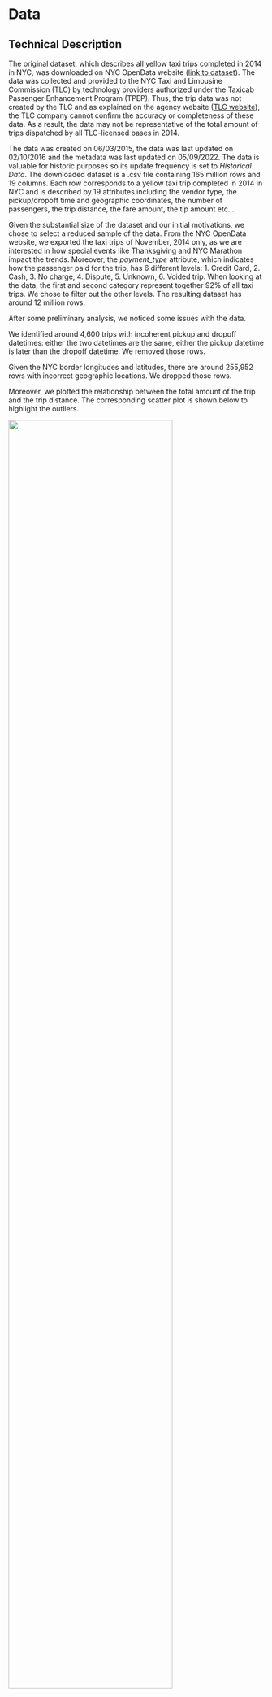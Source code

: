 # Data

## Technical Description

The original dataset, which describes all yellow taxi trips completed in 2014 in NYC, was downloaded on NYC OpenData website ([link to dataset](https://data.cityofnewyork.us/Transportation/2014-Yellow-Taxi-Trip-Data/gkne-dk5s)). The data was collected and provided to the NYC Taxi and Limousine Commission (TLC) by technology providers authorized under the Taxicab Passenger Enhancement Program (TPEP). Thus, the trip data was not created by the TLC and as explained on the agency website ([TLC website](https://www.nyc.gov/site/tlc/about/tlc-trip-record-data.page)), the TLC company cannot confirm the accuracy or completeness of these data. As a result, the data may not be representative of the total amount of trips dispatched by all TLC-licensed bases in 2014.

The data was created on 06/03/2015, the data was last updated on 02/10/2016 and the metadata was last updated on 05/09/2022. The data is valuable for historic purposes so its update frequency is set to *Historical Data*.
The downloaded dataset is a .csv file containing 165 million rows and 19 columns. Each row corresponds to a yellow taxi trip completed in 2014 in NYC and is described by 19 attributes including the vendor type, the pickup/dropoff time and geographic coordinates, the number of passengers, the trip distance, the fare amount, the tip amount etc... 

Given the substantial size of the dataset and our initial motivations, we chose to select a reduced sample of the data. From the NYC OpenData website, we exported the taxi trips of November, 2014 only, as we are interested in how special events like Thanksgiving and NYC Marathon impact the trends. Moreover, the *payment_type* attribute, which indicates how the passenger paid for the trip, has 6 different levels: 1. Credit Card, 2. Cash, 3. No charge, 4. Dispute, 5. Unknown, 6. Voided trip. When looking at the data, the first and second category represent together 92\% of all taxi trips. We chose to filter out the other levels. The resulting dataset has around 12 million rows. 



After some preliminary analysis, we noticed some issues with the data. 

We identified around 4,600 trips with incoherent pickup and dropoff datetimes: either the two datetimes are the same, either the pickup datetime is later than the dropoff datetime. We removed those rows.

Given the NYC border longitudes and latitudes, there are around 255,952 rows with incorrect geographic locations. We dropped those rows.

Moreover, we plotted the relationship between the total amount of the trip and the trip distance. The corresponding scatter plot is shown below to highlight the outliers.

![](C:/Users/lisag/OneDrive/Bureau/Coursework/Fall 2023/EDAV/homework/project/outliers2.png){width=80%}


```r
library(tidyverse)
library(data.table)
library(ggplot2)
library("ggplot2")
library("tidyverse")
library("ggmap")
library("osmdata")
library(lubridate)

# Install and load necessary libraries
# install.packages("tidyverse")

Sys.setlocale("LC_TIME", "en_US.UTF-8")

data = fread('C:/Users/lisag/OneDrive/Bureau/Coursework/Fall 2023/EDAV/homework/project/nyc_taxi_data_november.csv')

data <- select(data, -V1)
```

First, we can notice on the above plot that there are around 70,000 zero-distance rides. We observe that the pickup and dropoff geographic coordinates are roughly the same. Moreover, the total fare amount is non-zero. In fact, the lowest fare amount possible is equal to 2.5\$. We could infer that the dropoff location could not be tracked or that the trip was cancelled for example. For the purposes of our analysis, we chose to drop those rows.

```r
head(data[data$trip_distance == 0])
```

Second, we notice that there are rides large distance rides and very low total fare amounts. As seen on the scatter plot, we can discard rides with trip distances of more than 25 miles and close-to-zero trip total amounts. For other data points, we don't have enough information to decide whether they are outliers or not, and hence, we chose to keep those observations.

We also observe that more than 1,500 trips involved 0 passengers. We chose to remove those rows as well.
 
## Research Plan

The 19 attributes contained in the dataset, added to new variables that we are going to create, will both help us answer the research questions from the introduction. New variables include:

* trip duration in minutes (using pickup datatime and dropoff datetime columns)

* month, weekdays, hour of the day (using pickup datatime column)

* period of the day (using pickup datetime column)

* fare amount per mile in dollars/mile (using fare amount and trip distance columns)

We have at our disposal all the taxi trips in 2014 as well as the pickup times in datetime format. Using *lubridate* package, we are able to retrieve the month, day of the month, weekday and hour the pickup/dropoff datetimes. Those new columns are useful to visualize the trends throughout different time scales. In particular, we may visualize the trend in the number of trips by day in November and identify whether weekends, holidays or special events like NYC Marathon may impact the number of trips.
Given the geographic coordinates (longitude and latitude) of pickup and dropoff locations, we are able to map the taxi trips. In particular, we may visualize the most and least busy pickup/dropoff locations on a NYC map. The datetime will also allow us to visualize how holidays and special events may impact the distribution of pickup/dropoff location in the city. It would be interesting to visualize the business working hours by mapping the number of pickups/dropoffs between different periods of the day for a given location like the Financial District or World Trade Center Area.

Using the *fare_amount* attribute, we can visualize the overall distribution of the taxi fares across the different periods of the day and days of the week. Comparing the results for holidays and the results for usual days, we can determine whether the fares are increasing or decreasing. It would be interesting to combine this attribute with the trip distance or the trip duration to identify whether there is a correlation between these variables.

Similarly, with the *tip_amount* column, we can study the tipping trend across different periods of the day and different days of the week. We may check if special events happening in the month may affect the tipping behavior of passengers. Finally, using the longitude and latitude variables, we can compare the average tips for different pickup/dropoff locations.



## Missing value analysis
